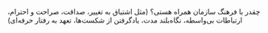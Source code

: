 چقدر با فرهنگ سازمان همراه هستی؟ (مثل اشتیاق به تغییر، صداقت، صراحت و احترام، ارتباطات بی‌واسطه، نگاه‌بلند مدت، یادگرفتن از شکست‌ها، تعهد به رفتار حرفه‌ای)

